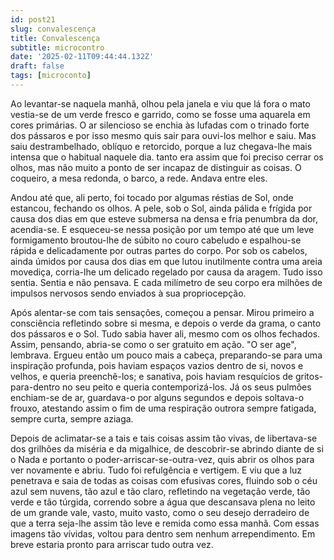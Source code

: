 ```yaml
---
id: post21
slug: convalescença
title: Convalescença
subtitle: microcontro
date: '2025-02-11T09:44:44.132Z'
draft: false
tags: [microconto]
---
```

Ao levantar-se naquela manhã, olhou pela janela e viu que lá fora o mato vestia-se
de um verde fresco e garrido, como se fosse uma aquarela em cores primárias. 
O ar silencioso se enchia às lufadas com o trinado forte dos pássaros
e por isso mesmo quis sair para ouvi-los melhor e saiu.
Mas saiu destrambelhado, oblíquo e retorcido, porque a luz chegava-lhe mais intensa que o 
habitual naquele dia. tanto era assim que foi preciso cerrar os olhos, 
mas não muito a ponto de ser incapaz de distinguir as coisas.
O coqueiro, a mesa redonda, o barco, a rede. Andava entre eles. 

Andou até que, ali perto, foi tocado por algumas réstias de Sol,
onde estancou, fechando os olhos. A pele, sob o Sol, ainda pálida e frígida 
por causa dos dias em que esteve submersa na densa e fria penumbra da dor,
acendia-se. E esqueceu-se nessa posição por um tempo 
até que um leve formigamento broutou-lhe de súbito no couro 
cabeludo e espalhou-se rápida e delicadamente por outras partes do corpo. Por sob os cabelos, 
ainda úmidos por causa dos dias em que lutou inutilmente
contra uma areia movediça, corria-lhe um delicado regelado por causa da aragem. 
Tudo isso sentia. Sentia e não pensava. E cada milímetro de seu corpo era milhões 
de impulsos nervosos sendo enviados à sua propriocepção. 

Após alentar-se com tais sensações, começou a pensar.
Mirou primeiro a consciência refletindo sobre si mesma, 
e depois o verde da grama, o canto dos pássaros e o Sol. 
Tudo sabia haver ali, mesmo com os olhos fechados. Assim, pensando, abria-se como o ser gratuito
em ação. "O ser age", lembrava. Ergueu então um pouco mais
a cabeça, preparando-se para uma inspiração profunda, pois 
haviam espaços vazios dentro de si, novos e velhos, e queria preenchê-los; 
e sanativa, pois haviam resquícios de gritos-para-dentro no seu peito e queria contemporizá-los.
Já os seus pulmões enchiam-se de ar, guardava-o por alguns 
segundos e depois soltava-o frouxo, atestando assim
o fim de uma respiração outrora sempre fatigada, sempre curta, sempre aziaga.

Depois de aclimatar-se a tais e tais coisas assim tão vivas, 
de libertava-se dos grilhões da miséria e da migalhice,
de descobrir-se abrindo diante de si o Nada e portanto o poder-arriscar-se-outra-vez,
quis abrir os olhos para ver novamente e abriu. Tudo foi refulgência e vertigem.
E viu que a luz penetrava e saia de todas as coisas com efusivas cores,
fluindo sob o céu azul sem nuvens, tão azul e tão claro, refletindo na
vegetação verde, tão verde e tão túrgida, 
correndo sobre a água que descansava plena no leito 
de um grande vale, vasto, muito vasto, como o seu desejo 
derradeiro de que a terra seja-lhe assim tão leve e remida como essa manhã.
Com essas imagens tão vívidas, voltou para dentro sem nenhum arrependimento.
Em breve estaria pronto para arriscar tudo outra vez.